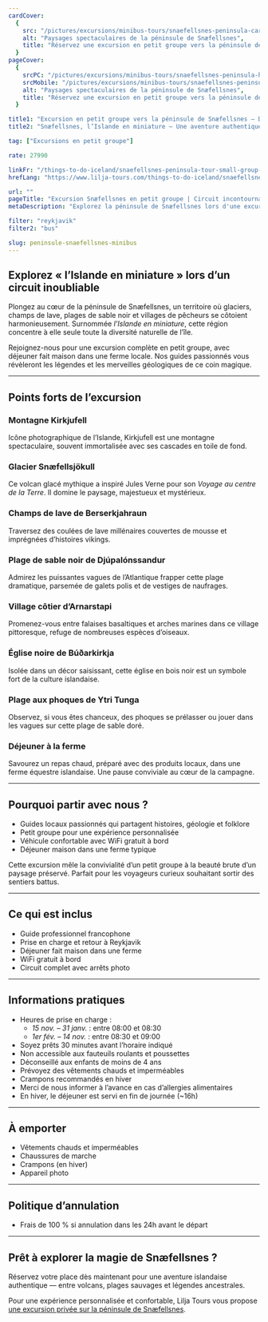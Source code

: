 ```yaml
---
cardCover:
  {
    src: "/pictures/excursions/minibus-tours/snaefellsnes-peninsula-card.webp",
    alt: "Paysages spectaculaires de la péninsule de Snæfellsnes",
    title: "Réservez une excursion en petit groupe vers la péninsule de Snæfellsnes",
  }
pageCover:
  {
    srcPC: "/pictures/excursions/minibus-tours/snaefellsnes-peninsula-header-pc.webp",
    srcMobile: "/pictures/excursions/minibus-tours/snaefellsnes-peninsula-header-mobile.webp",
    alt: "Paysages spectaculaires de la péninsule de Snæfellsnes",
    title: "Réservez une excursion en petit groupe vers la péninsule de Snæfellsnes",
  }

title1: "Excursion en petit groupe vers la péninsule de Snæfellsnes – Déjeuner à la ferme inclus"
title2: "Snæfellsnes, l’Islande en miniature – Une aventure authentique"

tag: ["Excursions en petit groupe"]

rate: 27990

linkFr: "/things-to-do-iceland/snaefellsnes-peninsula-tour-small-group-tour-iceland"
hrefLang: "https://www.lilja-tours.com/things-to-do-iceland/snaefellsnes-peninsula-tour-small-group-tour-iceland"

url: ""
pageTitle: "Excursion Snæfellsnes en petit groupe | Circuit incontournable en Islande"
metaDescription: "Explorez la péninsule de Snæfellsnes lors d'une excursion en petit groupe. Visitez Kirkjufell, le glacier Snæfellsjökull, la plage de Djupalonssandur et plus. Déjeuner inclus."

filter: "reykjavik"
filter2: "bus"

slug: peninsule-snaefellsnes-minibus
---
```


## Explorez « l’Islande en miniature » lors d’un circuit inoubliable

Plongez au cœur de la péninsule de Snæfellsnes, un territoire où glaciers, champs de lave, plages de sable noir et villages de pêcheurs se côtoient harmonieusement. Surnommée _l’Islande en miniature_, cette région concentre à elle seule toute la diversité naturelle de l’île.

Rejoignez-nous pour une excursion complète en petit groupe, avec déjeuner fait maison dans une ferme locale. Nos guides passionnés vous révèleront les légendes et les merveilles géologiques de ce coin magique.

---

## Points forts de l’excursion

### Montagne Kirkjufell  
Icône photographique de l’Islande, Kirkjufell est une montagne spectaculaire, souvent immortalisée avec ses cascades en toile de fond.

### Glacier Snæfellsjökull  
Ce volcan glacé mythique a inspiré Jules Verne pour son _Voyage au centre de la Terre_. Il domine le paysage, majestueux et mystérieux.

### Champs de lave de Berserkjahraun  
Traversez des coulées de lave millénaires couvertes de mousse et imprégnées d’histoires vikings.

### Plage de sable noir de Djúpalónssandur  
Admirez les puissantes vagues de l’Atlantique frapper cette plage dramatique, parsemée de galets polis et de vestiges de naufrages.

### Village côtier d’Arnarstapi  
Promenez-vous entre falaises basaltiques et arches marines dans ce village pittoresque, refuge de nombreuses espèces d’oiseaux.

### Église noire de Búðarkirkja  
Isolée dans un décor saisissant, cette église en bois noir est un symbole fort de la culture islandaise.

### Plage aux phoques de Ytri Tunga  
Observez, si vous êtes chanceux, des phoques se prélasser ou jouer dans les vagues sur cette plage de sable doré.

### Déjeuner à la ferme  
Savourez un repas chaud, préparé avec des produits locaux, dans une ferme équestre islandaise. Une pause conviviale au cœur de la campagne.

---

## Pourquoi partir avec nous ?

- Guides locaux passionnés qui partagent histoires, géologie et folklore
- Petit groupe pour une expérience personnalisée
- Véhicule confortable avec WiFi gratuit à bord
- Déjeuner maison dans une ferme typique

Cette excursion mêle la convivialité d’un petit groupe à la beauté brute d’un paysage préservé. Parfait pour les voyageurs curieux souhaitant sortir des sentiers battus.

---

## Ce qui est inclus

- Guide professionnel francophone
- Prise en charge et retour à Reykjavik
- Déjeuner fait maison dans une ferme
- WiFi gratuit à bord
- Circuit complet avec arrêts photo

---

## Informations pratiques

- Heures de prise en charge :
  - _15 nov. – 31 janv._ : entre 08:00 et 08:30  
  - _1er fév. – 14 nov._ : entre 08:30 et 09:00  
- Soyez prêts 30 minutes avant l’horaire indiqué
- Non accessible aux fauteuils roulants et poussettes
- Déconseillé aux enfants de moins de 4 ans
- Prévoyez des vêtements chauds et imperméables
- Crampons recommandés en hiver
- Merci de nous informer à l’avance en cas d’allergies alimentaires
- En hiver, le déjeuner est servi en fin de journée (~16h)

---

## À emporter

- Vêtements chauds et imperméables
- Chaussures de marche
- Crampons (en hiver)
- Appareil photo

---

## Politique d’annulation

- Frais de 100 % si annulation dans les 24h avant le départ

---

## Prêt à explorer la magie de Snæfellsnes ?

Réservez votre place dès maintenant pour une aventure islandaise authentique — entre volcans, plages sauvages et légendes ancestrales.

<script
  type="text/javascript"
  src="https://widgets.bokun.io/assets/javascripts/apps/build/BokunWidgetsLoader.js?bookingChannelUUID=97236c68-b945-4a96-8587-660bdc4c45fd"
  async
></script>

<div
  class="bokunWidget"
  data-src="https://widgets.bokun.io/online-sales/97236c68-b945-4a96-8587-660bdc4c45fd/experience-calendar/11369"
></div>

Pour une expérience personnalisée et confortable, Lilja Tours vous propose <a href="/fr/guide-francophone-islande/peninsule-de-snaefellsnes-avec-guide-francophone/" title="Excursion sur Snæfellsnes">une excursion privée sur la péninsule de Snæfellsnes</a>.